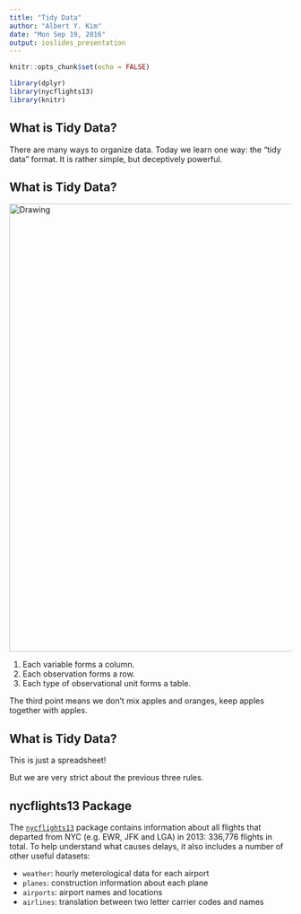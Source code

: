 ```yaml
---
title: "Tidy Data"
author: "Albert Y. Kim"
date: "Mon Sep 19, 2016"
output: ioslides_presentation
---
```


```r
knitr::opts_chunk$set(echo = FALSE)
```

```r
library(dplyr)
library(nycflights13)
library(knitr)
```



## What is Tidy Data?

There are many ways to organize data. Today we learn one way: the "tidy data" format. It is rather simple, but deceptively powerful.


## What is Tidy Data?

<img src="http://garrettgman.github.io/images/tidy-1.png" alt="Drawing" style="width: 800px;"/>

1. Each variable forms a column.
2. Each observation forms a row.
3. Each type of observational unit forms a table.

The third point means we don't mix apples and oranges, keep apples together with apples.



## What is Tidy Data?

This is just a spreadsheet! 

But we are very strict about the previous three rules.



## nycflights13 Package

The [`nycflights13`](https://github.com/hadley/nycflights13) package contains
information about all flights that departed from NYC (e.g. EWR, JFK and LGA) in
2013: 336,776 flights in total. To help understand what causes delays, it also
includes a number of other useful datasets:

* `weather`: hourly meterological data for each airport
* `planes`: construction information about each plane
* `airports`: airport names and locations
* `airlines`: translation between two letter carrier codes and names






